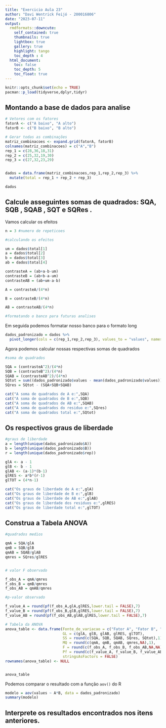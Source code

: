 ```yaml
---
title: "Exercicio Aula 23"
author: "Davi Wentrick Feijó - 200016806"
date: "2023-07-11"
output: 
  rmdformats::downcute:
    self_contained: true
    thumbnails: true
    lightbox: true
    gallery: true
    highlight: tango
    toc_depth : 4
  html_document:
    toc: false
    toc_depth: 5
    toc_float: true
---
```


```r
knitr::opts_chunk$set(echo = TRUE)
pacman::p_load(tidyverse,dplyr,tidyr)
```

## Montando a base de dados para analise

```r
# Vetores com os fatores
fatorA <- c("A baixo", "A alto")
fatorB <- c("B baixo", "B alto")

# Gerar todas as combinações
matriz_combinacoes <- expand.grid(fatorA, fatorB)
colnames(matriz_combinacoes) = c("A","B")
rep_1 = c(28,36,18,31)
rep_2 = c(25,32,19,30)
rep_3 = c(27,32,23,29)


dados = data.frame(matriz_combinacoes,rep_1,rep_2,rep_3) %>%
  mutate(total = rep_1 + rep_2 + rep_3)
```

```r
dados
```

## Calcule asseguintes somas de quadrados: SQA, SQB , SQAB , SQT e SQRes .

Vamos calcular os efeitos

```r
n = 3 #numero de repeticoes

#calculando os efeitos

um = dados$total[1]
a = dados$total[2]
b = dados$total[3]
ab = dados$total[4]

contrasteA = (ab+a-b-um)
contrasteB = (ab+b-a-um)
contrasteAB = (ab+um-a-b)

A = contrasteA/(4*n)

B = contrasteB/(4*n)

AB = contrasteAB/(4*n)

#formatando o banco para futuras analises
```

Em seguida podemos formatar nosso banco para o formato long
```r
dados_padronizado = dados %>%
  pivot_longer(cols = c(rep_1,rep_2,rep_3), values_to = "values", names_to = "rep")
```

Agora podemos calcular nossas respectivas somas de quadrados
```r
#soma de quadrados

SQA = (contrasteA^2)/(4*n)
SQB = (contrasteB^2)/(4*n)
SQAB = (contrasteAB^2)/(4*n)
SQtot = sum((dados_padronizado$values - mean(dados_padronizado$values))^2)
SQres = SQtot - (SQA+SQB+SQAB)
```

```r
cat("A soma de quadrados de A e:",SQA)
cat("A soma de quadrados de B e:",SQB)
cat("A soma de quadrados de AB e:",SQAB)
cat("A soma de quadrados do residuo e:",SQres)
cat("A soma de quadrados total e:",SQtot)
```

## Os respectivos graus de liberdade

```r
#graus de liberdade
a = length(unique(dados_padronizado$A))
b = length(unique(dados_padronizado$B))
r = length(unique(dados_padronizado$rep))

glA <- a - 1
glB <- b - 1
glAB <- (a-1)*(b-1)
glRES <- a*b*(r-1)
glTOT = (4*n-1)
```

```r
cat("Os graus de liberdade de A e:",glA)
cat("Os graus de liberdade de B e:",glB)
cat("Os graus de liberdade de AB e:",glAB)
cat("Os graus de liberdade dos residuos e:",glRES)
cat("Os graus de liberdade total e:",glTOT)
```



## Construa a Tabela ANOVA

```r
#quadrados medios

qmA = SQA/glA
qmB = SQB/glB
qmAB = SQAB/glAB
qmres = SQres/glRES


# valor F observado

f_obs_A = qmA/qmres
f_obs_B = qmB/qmres
f_obs_AB = qmAB/qmres

#p-valor observado

f_value_A = round(pf(f_obs_A,glA,glRES,lower.tail = FALSE),7)
f_value_B = round(pf(f_obs_B,glB,glRES,lower.tail = FALSE),7)
f_value_AB = round(pf(f_obs_AB,glAB,glRES,lower.tail = FALSE),7)
```


```r
# Tabela da ANOVA
anova_table <- data.frame(Fonte_de_variacao = c("Fator A", "Fator B", "A:B","Residuo","Total"),
                          GL = c(glA, glB, glAB, glRES, glTOT),
                          SS = round(c(SQA, SQB, SQAB, SQres, SQtot),1),
                          MQ = round(c(qmA, qmB, qmAB, qmres,NA),1),
                          F = round(c(f_obs_A, f_obs_B, f_obs_AB,NA,NA),3),
                          Pf = round(c(f_value_A, f_value_B, f_value_AB,NA,NA),6),
                          stringsAsFactors = FALSE)
rownames(anova_table) <- NULL


anova_table
```

Podemos comparar o resultado com a função `aov()` do R
```r
modelo = aov(values ~ A*B, data = dados_padronizado)
summary(modelo)
```


## Interprete os resultados encontrados nos itens anteriores.












